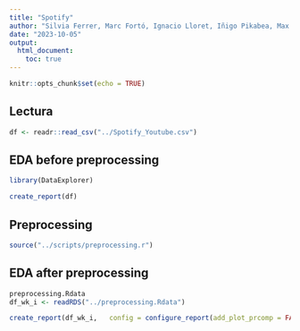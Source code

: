 ---
title: "Spotify"
author: "Silvia Ferrer, Marc Fortó, Ignacio Lloret, Iñigo Pikabea, Max Ticó and Rong Xing"
date: "2023-10-05"
output: 
  html_document:
    toc: true
---


```{r setup, include=FALSE}
knitr::opts_chunk$set(echo = TRUE)


```

## Lectura


```{r lectura, include=FALSE}
df <- readr::read_csv("../Spotify_Youtube.csv")
```
## EDA before preprocessing

```{r EDA b prpr}
library(DataExplorer)

create_report(df)
```


## Preprocessing


```{r preprocessing, include=FALSE}
source("../scripts/preprocessing.r")
```


## EDA after preprocessing

```{r EDA b prpr}
preprocessing.Rdata
df_wk_i <- readRDS("../preprocessing.Rdata")

create_report(df_wk_i,   config = configure_report(add_plot_prcomp = FALSE))
```
